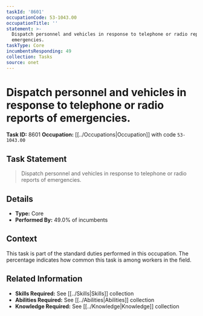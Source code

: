 ```yaml
---
taskId: '8601'
occupationCode: 53-1043.00
occupationTitle: ''
statement: >-
  Dispatch personnel and vehicles in response to telephone or radio reports of
  emergencies.
taskType: Core
incumbentsResponding: 49
collection: Tasks
source: onet
---
```

# Dispatch personnel and vehicles in response to telephone or radio reports of emergencies.

**Task ID:** 8601
**Occupation:** [[../Occupations|Occupation]] with code `53-1043.00`

## Task Statement

> Dispatch personnel and vehicles in response to telephone or radio reports of emergencies.

## Details

- **Type:** Core
- **Performed By:** 49.0% of incumbents

## Context

This task is part of the standard duties performed in this occupation. The percentage indicates how common this task is among workers in the field.

## Related Information

- **Skills Required:** See [[../Skills|Skills]] collection
- **Abilities Required:** See [[../Abilities|Abilities]] collection
- **Knowledge Required:** See [[../Knowledge|Knowledge]] collection
